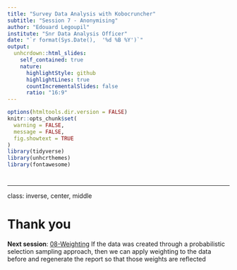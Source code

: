```yaml
---
title: "Survey Data Analysis with Kobocruncher"
subtitle: "Session 7 - Anonymising"
author: "Edouard Legoupil"
institute: "Snr Data Analysis Officer"
date: "`r format(Sys.Date(),  '%d %B %Y')`"
output:
  unhcrdown::html_slides:
    self_contained: true
    nature:
      highlightStyle: github
      highlightLines: true
      countIncrementalSlides: false
      ratio: "16:9"
---
```


```r
options(htmltools.dir.version = FALSE)
knitr::opts_chunk$set(
  warning = FALSE,
  message = FALSE,
  fig.showtext = TRUE
)
library(tidyverse)
library(unhcrthemes)
library(fontawesome)
```

#  

 
---
class: inverse, center, middle

# Thank you


__Next session__:   [08-Weighting](08-Weighting.html) If the data was created through a probabilistic selection sampling approach, then we can apply weighting to the data before and regenerate the report so that those weights are reflected

